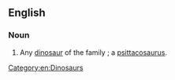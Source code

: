 ==English==

===Noun===
{{en-noun}}

# Any [[dinosaur]] of the family ''{{taxlink|Psittacosauridae|family|noshow=1}}''; a [[psittacosaurus]].

[[Category:en:Dinosaurs]]